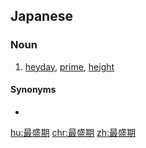 ==Japanese==
{{ja-kanjitab|さい|せい|き|yomi=on}}

===Noun===
{{ja-noun|さいせいき}}

# [[heyday]], [[prime]], [[height]]

====Synonyms====
* {{ja-r|全盛期|ぜんせいき}}

[[hu:最盛期]]
[[chr:最盛期]]
[[zh:最盛期]]